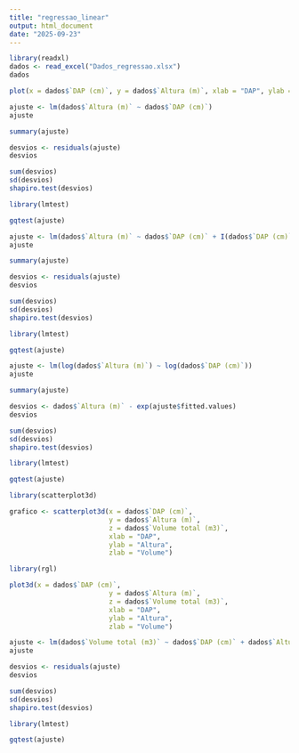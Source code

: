 ```yaml
---
title: "regressao_linear"
output: html_document
date: "2025-09-23"
---
```

```r
library(readxl)
dados <- read_excel("Dados_regressao.xlsx")
dados
```
```r
plot(x = dados$`DAP (cm)`, y = dados$`Altura (m)`, xlab = "DAP", ylab = "Altura")
```
```r
ajuste <- lm(dados$`Altura (m)` ~ dados$`DAP (cm)`)
ajuste
```

```r
summary(ajuste)
```
```r
desvios <- residuals(ajuste)
desvios
```
```r
sum(desvios)
sd(desvios)
shapiro.test(desvios)

library(lmtest)

gqtest(ajuste)
```

```r
ajuste <- lm(dados$`Altura (m)` ~ dados$`DAP (cm)` + I(dados$`DAP (cm)` ^ 2))
ajuste
```

```r
summary(ajuste)
```
```r
desvios <- residuals(ajuste)
desvios
```
```r
sum(desvios)
sd(desvios)
shapiro.test(desvios)

library(lmtest)

gqtest(ajuste)
```

```r
ajuste <- lm(log(dados$`Altura (m)`) ~ log(dados$`DAP (cm)`))
ajuste
```

```r
summary(ajuste)
```
```r
desvios <- dados$`Altura (m)` - exp(ajuste$fitted.values)
desvios
```
```r
sum(desvios)
sd(desvios)
shapiro.test(desvios)

library(lmtest)

gqtest(ajuste)
```

```r
library(scatterplot3d)

grafico <- scatterplot3d(x = dados$`DAP (cm)`,
                         y = dados$`Altura (m)`,
                         z = dados$`Volume total (m3)`,
                         xlab = "DAP",
                         ylab = "Altura",
                         zlab = "Volume")
```
```r
library(rgl)

plot3d(x = dados$`DAP (cm)`,
                         y = dados$`Altura (m)`,
                         z = dados$`Volume total (m3)`,
                         xlab = "DAP",
                         ylab = "Altura",
                         zlab = "Volume")
```
```r
ajuste <- lm(dados$`Volume total (m3)` ~ dados$`DAP (cm)` + dados$`Altura (m)`)
ajuste
```
```r
desvios <- residuals(ajuste)
desvios
```


```r
sum(desvios)
sd(desvios)
shapiro.test(desvios)

library(lmtest)

gqtest(ajuste)
```






